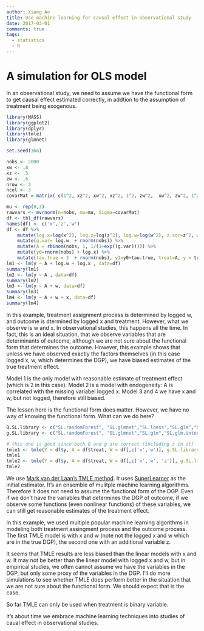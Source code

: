 ```yaml
---
author: Xiang Ao
title: Use machine learning for causal effect in observational study
date: 2017-03-01
comments: true
tags:
  - statistics
  - R
---
```


# A simulation for OLS model

In an observational study, we need to assume we have the functional form to get causal effect estimated correctly, in addtion to the assumption of treatment being exogenous.  

```r

library(MASS)
library(ggplot2)
library(dplyr)
library(tmle)
library(glmnet)

set.seed(366)

nobs <- 2000
xw <- .8
xz <- .5
zw <- .6
nrow <- 3
ncol <- 3
covarMat = matrix( c(1^2, xz^2, xw^2, xz^2, 1^2, zw^2,  xw^2, zw^2, 1^2 ) , nrow=ncol , ncol=ncol )

mu <- rep(0,3)
rawvars <- mvrnorm(n=nobs, mu=mu, Sigma=covarMat)
df <- tbl_df(rawvars)
names(df) <- c('x','z','w')
df <- df %>%
    mutate(log.x=log(x^2), log.z=log(z^2), log.w=log(w^2), z.sqr=z^2, w.sqr=w^2) %>%
    mutate(g.var= log.w  + rnorm(nobs)) %>%
    mutate(A = rbinom(nobs, 1, 1/(1+exp((g.var))))) %>%
    mutate(y0=rnorm(nobs) + log.x) %>%
    mutate(tau.true = 2  + rnorm(nobs), y1=y0+tau.true, treat=A, y = treat*y1 + (1-treat)*y0)
lm1 <- lm(y ~ A + log.w + log.x , data=df)
summary(lm1)
lm2 <- lm(y ~ A , data=df)
summary(lm2)
lm3 <- lm(y ~ A + w, data=df)
summary(lm3)
lm4 <- lm(y ~ A + w + x, data=df)
summary(lm4)

```

In this example, treatment assignment process is determined by logged
w, and outcome is dtermined by logged x and treatment.  However, what
we observe is w and x.  In observational studies, this happens all the
time.  In fact, this is an ideal situation, that we observe variables
that are determinants of outcome, although we are not sure about the
functional form that determines the outcome.  However, this example
shows that unless we have observed exactly the factors themselves (in
this case logged x, w, which determines the DGP), we have biased
estimates of the true treatment effect.

Model 1 is the only model with reasonable estimate of treatment effect
(which is 2 in this case).  Model 2 is a model with endogeneity: A is
correlated with the missing variabel logged x.  Model 3 and 4 we have
x and w, but not logged, therefore still biased.

The lesson here is the functional form does matter.  However, we have
no way of knowing the functional form.  What can we do here?  

```r

Q.SL.library <- c("SL.randomForest", "SL.glmnet","SL.loess","SL.glm","SL.glm.interaction", "SL.rpart","SL.nnet","SL.bayesglm","SL.gam","SL.gbm","SL.step","SL.mean")
g.SL.library <- c("SL.randomForest", "SL.glmnet","SL.glm","SL.glm.interaction", "SL.rpart","SL.nnet","SL.bayesglm","SL.gam","SL.gbm","SL.step","SL.mean")

# this one is good since both Q and g are correct (including z in it)
tmle1 <- tmle(Y = df$y, A = df$treat, W = df[,c('x','w')], g.SL.library = g.SL.library , Q.SL.library = Q.SL.library)
tmle1
tmle2 <- tmle(Y = df$y, A = df$treat, W = df[,c('x','w', 'z')], g.SL.library = g.SL.library , Q.SL.library = Q.SL.library)
tmle2


```

We use [Mark van der Laan's TMLE method](http://biostats.bepress.com/ucbbiostat/paper275/).  It uses
[SuperLearner](http://biostats.bepress.com/ucbbiostat/paper222/) as
the initial estimator.  It's an ensemble of mulitple machine learning
algorithms.  Therefore it does not need to assume the functional form
of the DGP.  Even if we don't have the variables that determines the
DGP of outcome, if we observe some functions (even nonlinear
functions) of these variables, we can still get reasonable estimates
of the treatment effect.

In this example, we used multiple popular machine learning algorithms
in modeling both treatment assingment process and the outcome process.
The first TMLE model is with x and w (note not the logged x and w
which are in the true DGP), the second one with an additional variable
z.

It seems that TMLE results are less biased than the linear models with
x and w.  It may not be better than the linear model with logged x and
w, but in empirical studies, we often cannot assume we have the
variables in the DGP, but only some proxy of the variables in the DGP.
I'll do more simulations to see whether TMLE does perform better in
the situation that we are not sure about the functional form.  We
should expect that is the case.

So far TMLE can only be used when treatment is binary variable.  

It's about time we embrace machine learning techniques into studies of
caual effect in observational studies.






